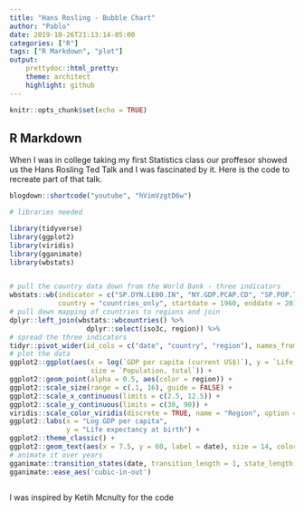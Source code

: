---
title: "Hans Rosling - Bubble Chart"
author: "Pablo"
date: 2019-10-26T21:13:14-05:00
categories: ["R"]
tags: ["R Markdown", "plot"]
output: 
    prettydoc::html_pretty:
    theme: architect
    highlight: github
---

```{r setup, include=FALSE}
knitr::opts_chunk$set(echo = TRUE)
```

## R Markdown

When I was in college taking my first Statistics class our proffesor showed us the Hans Rosling Ted Talk and I was fascinated by it. Here is the code to recreate part of that talk.

```{r, eval=TRUE, echo=FALSE}
blogdown::shortcode("youtube", "hVimVzgtD6w")
```


```{r warning = FALSE, error = FALSE, message = FALSE}
# libraries needed

library(tidyverse)
library(ggplot2)
library(viridis)
library(gganimate)
library(wbstats)


# pull the country data down from the World Bank - three indicators
wbstats::wb(indicator = c("SP.DYN.LE00.IN", "NY.GDP.PCAP.CD", "SP.POP.TOTL"), 
            country = "countries_only", startdate = 1960, enddate = 2018)  %>% 
# pull down mapping of countries to regions and join
dplyr::left_join(wbstats::wbcountries() %>% 
                   dplyr::select(iso3c, region)) %>% 
# spread the three indicators
tidyr::pivot_wider(id_cols = c("date", "country", "region"), names_from = indicator, values_from = value) %>% 
# plot the data
ggplot2::ggplot(aes(x = log(`GDP per capita (current US$)`), y = `Life expectancy at birth, total (years)`,
                    size = `Population, total`)) +
ggplot2::geom_point(alpha = 0.5, aes(color = region)) +
ggplot2::scale_size(range = c(.1, 16), guide = FALSE) +
ggplot2::scale_x_continuous(limits = c(2.5, 12.5)) +
ggplot2::scale_y_continuous(limits = c(30, 90)) +
viridis::scale_color_viridis(discrete = TRUE, name = "Region", option = "viridis") +
ggplot2::labs(x = "Log GDP per capita",
              y = "Life expectancy at birth") +
ggplot2::theme_classic() +
ggplot2::geom_text(aes(x = 7.5, y = 60, label = date), size = 14, color = 'lightgrey', family = 'Oswald') +
# animate it over years
gganimate::transition_states(date, transition_length = 1, state_length = 1) +
gganimate::ease_aes('cubic-in-out')
  
```

I was inspired by Ketih Mcnulty for the code

